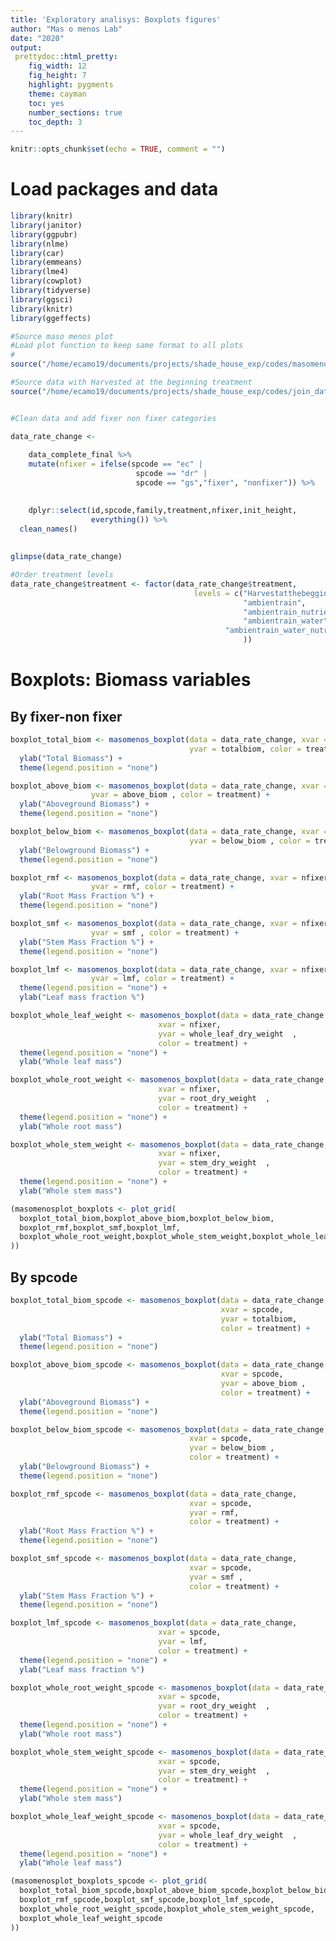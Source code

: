 ```yaml
---
title: 'Exploratory analisys: Boxplots figures'
author: "Mas o menos Lab"
date: "2020"
output: 
 prettydoc::html_pretty:
    fig_width: 12
    fig_height: 7
    highlight: pygments
    theme: cayman   
    toc: yes
    number_sections: true
    toc_depth: 3
---
```



```r
knitr::opts_chunk$set(echo = TRUE, comment = "")
```

# Load packages and data
```r
library(knitr)
library(janitor)
library(ggpubr)
library(nlme)
library(car)
library(emmeans)
library(lme4)
library(cowplot)
library(tidyverse)
library(ggsci)
library(knitr)
library(ggeffects)

```


```r
#Source maso menos plot
#Load plot function to keep same format to all plots
#
source("/home/ecamo19/documents/projects/shade_house_exp/codes/masomenos_plot.R")
```


```r

#Source data with Harvested at the beginning treatment
source("/home/ecamo19/documents/projects/shade_house_exp/codes/join_data_include_harvestedatbeginning.R")


#Clean data and add fixer non fixer categories

data_rate_change <- 
  
    data_complete_final %>% 
    mutate(nfixer = ifelse(spcode == "ec" |
                            spcode == "dr" |
                            spcode == "gs","fixer", "nonfixer")) %>% 
    

    dplyr::select(id,spcode,family,treatment,nfixer,init_height,
                  everything()) %>% 
  clean_names() 
    
    
glimpse(data_rate_change) 

```
```r
#Order treatment levels
data_rate_change$treatment <- factor(data_rate_change$treatment,
                                         levels = c("Harvestatthebegging",
                                                    "ambientrain", 
                                                    "ambientrain_nutrients",
                                                    "ambientrain_water",
                                         		"ambientrain_water_nutrients"
                                                    ))
```

# Boxplots: Biomass variables 

## By fixer-non fixer 

```r
boxplot_total_biom <- masomenos_boxplot(data = data_rate_change, xvar = nfixer,
                                        yvar = totalbiom, color = treatment) +
  ylab("Total Biomass") +
  theme(legend.position = "none") 

```


```r
boxplot_above_biom <- masomenos_boxplot(data = data_rate_change, xvar = nfixer, 
                  yvar = above_biom , color = treatment) +
  ylab("Aboveground Biomass") +
  theme(legend.position = "none") 
```

```r
boxplot_below_biom <- masomenos_boxplot(data = data_rate_change, xvar = nfixer,
                                        yvar = below_biom , color = treatment) +
  ylab("Belowground Biomass") +
  theme(legend.position = "none") 
```

```r
boxplot_rmf <- masomenos_boxplot(data = data_rate_change, xvar = nfixer, 
                  yvar = rmf, color = treatment) +
  ylab("Root Mass Fraction %") +
  theme(legend.position = "none") 
```

```r
boxplot_smf <- masomenos_boxplot(data = data_rate_change, xvar = nfixer, 
                  yvar = smf , color = treatment) +
  ylab("Stem Mass Fraction %") + 
  theme(legend.position = "none") 
```

```r
boxplot_lmf <- masomenos_boxplot(data = data_rate_change, xvar = nfixer, 
                  yvar = lmf, color = treatment) +
  theme(legend.position = "none") +
  ylab("Leaf mass fraction %")
```

```r

boxplot_whole_leaf_weight <- masomenos_boxplot(data = data_rate_change, 
                                 xvar = nfixer,
                                 yvar = whole_leaf_dry_weight  , 
                                 color = treatment) +
  theme(legend.position = "none") +
  ylab("Whole leaf mass")

```

```r

boxplot_whole_root_weight <- masomenos_boxplot(data = data_rate_change, 
                                 xvar = nfixer,
                                 yvar = root_dry_weight  , 
                                 color = treatment) +
  theme(legend.position = "none") +
  ylab("Whole root mass")

```

```r

boxplot_whole_stem_weight <- masomenos_boxplot(data = data_rate_change, 
                                 xvar = nfixer,
                                 yvar = stem_dry_weight  , 
                                 color = treatment) +
  theme(legend.position = "none") +
  ylab("Whole stem mass")

```

```r
(masomenosplot_boxplots <- plot_grid(
  boxplot_total_biom,boxplot_above_biom,boxplot_below_biom,
  boxplot_rmf,boxplot_smf,boxplot_lmf,
  boxplot_whole_root_weight,boxplot_whole_stem_weight,boxplot_whole_leaf_weight
))

```


## By spcode

```r
boxplot_total_biom_spcode <- masomenos_boxplot(data = data_rate_change, 
                                               xvar = spcode,
                                               yvar = totalbiom, 
                                               color = treatment) +
  ylab("Total Biomass") +
  theme(legend.position = "none") 
```

```r
boxplot_above_biom_spcode <- masomenos_boxplot(data = data_rate_change, 
                                               xvar = spcode,
                                               yvar = above_biom , 
                                               color = treatment) +
  ylab("Aboveground Biomass") +
  theme(legend.position = "none")
```

```r
boxplot_below_biom_spcode <- masomenos_boxplot(data = data_rate_change, 
                                        xvar = spcode,
                                        yvar = below_biom , 
                                        color = treatment) +
  ylab("Belowground Biomass") +
  theme(legend.position = "none") 

```


```r
boxplot_rmf_spcode <- masomenos_boxplot(data = data_rate_change, 
                                        xvar = spcode,
                                        yvar = rmf, 
                                        color = treatment) +
  ylab("Root Mass Fraction %") +
  theme(legend.position = "none") 

```

```r
boxplot_smf_spcode <- masomenos_boxplot(data = data_rate_change, 
                                        xvar = spcode,
                                        yvar = smf , 
                                        color = treatment) +
  ylab("Stem Mass Fraction %") + 
  theme(legend.position = "none") 

```

```r
boxplot_lmf_spcode <- masomenos_boxplot(data = data_rate_change, 
                                 xvar = spcode,
                                 yvar = lmf, 
                                 color = treatment) +
  theme(legend.position = "none") +
  ylab("Leaf mass fraction %")

```


```r

boxplot_whole_root_weight_spcode <- masomenos_boxplot(data = data_rate_change, 
                                 xvar = spcode,
                                 yvar = root_dry_weight  , 
                                 color = treatment) +
  theme(legend.position = "none") +
  ylab("Whole root mass")

```

```r

boxplot_whole_stem_weight_spcode <- masomenos_boxplot(data = data_rate_change, 
                                 xvar = spcode,
                                 yvar = stem_dry_weight  , 
                                 color = treatment) +
  theme(legend.position = "none") +
  ylab("Whole stem mass")

```



```r

boxplot_whole_leaf_weight_spcode <- masomenos_boxplot(data = data_rate_change, 
                                 xvar = spcode,
                                 yvar = whole_leaf_dry_weight  , 
                                 color = treatment) +
  theme(legend.position = "none") +
  ylab("Whole leaf mass")

```




```r
(masomenosplot_boxplots_spcode <- plot_grid(
  boxplot_total_biom_spcode,boxplot_above_biom_spcode,boxplot_below_biom_spcode,
  boxplot_rmf_spcode,boxplot_smf_spcode,boxplot_lmf_spcode,
  boxplot_whole_root_weight_spcode,boxplot_whole_stem_weight_spcode,
  boxplot_whole_leaf_weight_spcode
))

```








